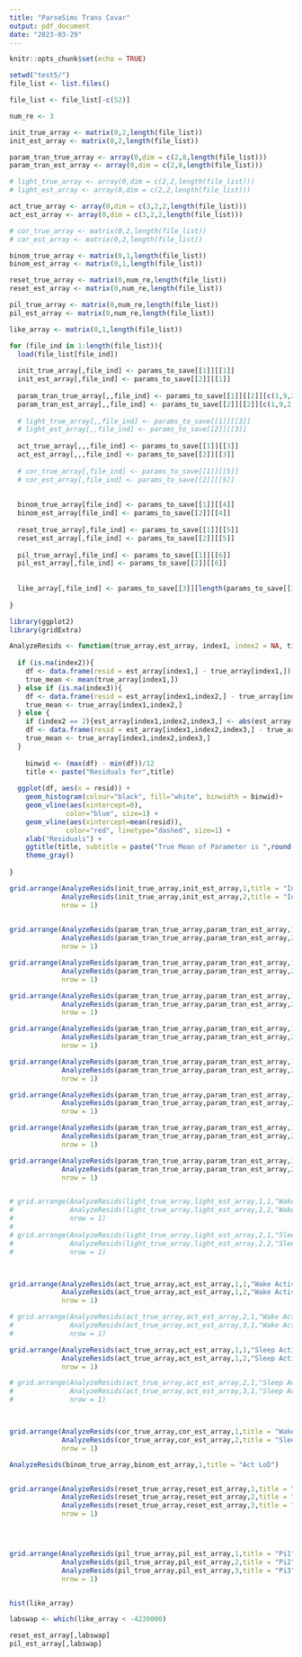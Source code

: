 ```yaml
---
title: "ParseSims Trans Covar"
output: pdf_document
date: "2023-03-29"
---
```


```r
knitr::opts_chunk$set(echo = TRUE)
```

```r
setwd("test5/")
file_list <- list.files()

file_list <- file_list[-c(52)]

num_re <- 3

init_true_array <- matrix(0,2,length(file_list))
init_est_array <- matrix(0,2,length(file_list))

param_tran_true_array <- array(0,dim = c(2,8,length(file_list)))
param_tran_est_array <- array(0,dim = c(2,8,length(file_list)))

# light_true_array <- array(0,dim = c(2,2,length(file_list)))
# light_est_array <- array(0,dim = c(2,2,length(file_list)))

act_true_array <- array(0,dim = c(3,2,2,length(file_list)))
act_est_array <- array(0,dim = c(3,2,2,length(file_list)))

# cor_true_array <- matrix(0,2,length(file_list))
# cor_est_array <- matrix(0,2,length(file_list))

binom_true_array <- matrix(0,1,length(file_list))
binom_est_array <- matrix(0,1,length(file_list))

reset_true_array <- matrix(0,num_re,length(file_list))
reset_est_array <- matrix(0,num_re,length(file_list))

pil_true_array <- matrix(0,num_re,length(file_list))
pil_est_array <- matrix(0,num_re,length(file_list))

like_array <- matrix(0,1,length(file_list))

for (file_ind in 1:length(file_list)){
  load(file_list[file_ind])
  
  init_true_array[,file_ind] <- params_to_save[[1]][[1]]
  init_est_array[,file_ind] <- params_to_save[[2]][[1]]
  
  param_tran_true_array[,,file_ind] <- params_to_save[[1]][[2]][c(1,9,2,10,3,11,4,12,5,13,6,14,7,15,8,16)]
  param_tran_est_array[,,file_ind] <- params_to_save[[2]][[2]][c(1,9,2,10,3,11,4,12,5,13,6,14,7,15,8,16)]
  
  # light_true_array[,,file_ind] <- params_to_save[[1]][[3]]
  # light_est_array[,,file_ind] <- params_to_save[[2]][[3]]
  
  act_true_array[,,,file_ind] <- params_to_save[[1]][[3]]
  act_est_array[,,,file_ind] <- params_to_save[[2]][[3]]
  
  # cor_true_array[,file_ind] <- params_to_save[[1]][[5]]
  # cor_est_array[,file_ind] <- params_to_save[[2]][[5]]
  
  
  binom_true_array[file_ind] <- params_to_save[[1]][[4]]
  binom_est_array[file_ind] <- params_to_save[[2]][[4]]
  
  reset_true_array[,file_ind] <- params_to_save[[1]][[5]]
  reset_est_array[,file_ind] <- params_to_save[[2]][[5]]
  
  pil_true_array[,file_ind] <- params_to_save[[1]][[6]]
  pil_est_array[,file_ind] <- params_to_save[[2]][[6]]
  
  
  like_array[,file_ind] <- params_to_save[[3]][length(params_to_save[[3]])]
  
}
```

```r
library(ggplot2)
library(gridExtra)

AnalyzeResids <- function(true_array,est_array, index1, index2 = NA, title, index3 = NA){
  
  if (is.na(index2)){
    df <- data.frame(resid = est_array[index1,] - true_array[index1,])
    true_mean <- mean(true_array[index1,])
  } else if (is.na(index3)){
    df <- data.frame(resid = est_array[index1,index2,] - true_array[index1,index2,])
    true_mean <- true_array[index1,index2,]
  } else {
    if (index2 == 2){est_array[index1,index2,index3,] <- abs(est_array[index1,index2,index3,])}
    df <- data.frame(resid = est_array[index1,index2,index3,] - true_array[index1,index2,index3,])
    true_mean <- true_array[index1,index2,index3,]
  }
  
    binwid <- (max(df) - min(df))/12
    title <- paste("Residuals for",title)
  
  ggplot(df, aes(x = resid)) + 
    geom_histogram(colour="black", fill="white", binwidth = binwid)+
    geom_vline(aes(xintercept=0),
              color="blue", size=1) + 
    geom_vline(aes(xintercept=mean(resid)),
              color="red", linetype="dashed", size=1) + 
    xlab("Residuals") + 
    ggtitle(title, subtitle = paste("True Mean of Parameter is ",round(true_mean,2))) + 
    theme_gray()
  
}

```

```r

grid.arrange(AnalyzeResids(init_true_array,init_est_array,1,title = "Initial Wake"),
             AnalyzeResids(init_true_array,init_est_array,2,title = "Initial Sleep"),
             nrow = 1)

  
grid.arrange(AnalyzeResids(param_tran_true_array,param_tran_est_array,1,1,"Wake to Sleep Base Transition"),
             AnalyzeResids(param_tran_true_array,param_tran_est_array,2,1,"Sleep to Wake Base Transition"),
             nrow = 1)  

grid.arrange(AnalyzeResids(param_tran_true_array,param_tran_est_array,1,2,"Wake to Sleep Race Covar 1"),
             AnalyzeResids(param_tran_true_array,param_tran_est_array,2,2,"Sleep to Wake Race Covar 1"),
             nrow = 1)

grid.arrange(AnalyzeResids(param_tran_true_array,param_tran_est_array,1,3,"Wake to Sleep Race Covar 2"),
             AnalyzeResids(param_tran_true_array,param_tran_est_array,2,3,"Sleep to Wake Race Covar 2"),
             nrow = 1)

grid.arrange(AnalyzeResids(param_tran_true_array,param_tran_est_array,1,4,"Wake to Sleep Race Covar 3"),
             AnalyzeResids(param_tran_true_array,param_tran_est_array,2,4,"Sleep to Wake Race Covar 3"),
             nrow = 1)

grid.arrange(AnalyzeResids(param_tran_true_array,param_tran_est_array,1,5,"Wake to Sleep Race Covar 4"),
             AnalyzeResids(param_tran_true_array,param_tran_est_array,2,5,"Sleep to Wake Race Covar 4"),
             nrow = 1)

grid.arrange(AnalyzeResids(param_tran_true_array,param_tran_est_array,1,6,"Wake to Sleep Race Covar 5"),
             AnalyzeResids(param_tran_true_array,param_tran_est_array,2,6,"Sleep to Wake Race Covar 5"),
             nrow = 1)

grid.arrange(AnalyzeResids(param_tran_true_array,param_tran_est_array,1,7,"Wake to Sleep Cosine"),
             AnalyzeResids(param_tran_true_array,param_tran_est_array,2,7,"Sleep to Wake Cosine"),
             nrow = 1)

grid.arrange(AnalyzeResids(param_tran_true_array,param_tran_est_array,1,8,"Wake to Sleep Sine"),
             AnalyzeResids(param_tran_true_array,param_tran_est_array,2,8,"Sleep to Wake Sine"),
             nrow = 1)


# grid.arrange(AnalyzeResids(light_true_array,light_est_array,1,1,"Wake Light Mean"),
#              AnalyzeResids(light_true_array,light_est_array,1,2,"Wake Light SE"),
#              nrow = 1)
# 
# grid.arrange(AnalyzeResids(light_true_array,light_est_array,2,1,"Sleep Light Mean"),
#              AnalyzeResids(light_true_array,light_est_array,2,2,"Sleep Light SE"),
#              nrow = 1)



grid.arrange(AnalyzeResids(act_true_array,act_est_array,1,1,"Wake Activity Mean",1),
             AnalyzeResids(act_true_array,act_est_array,1,2,"Wake Activity SE",1),
             nrow = 1)

# grid.arrange(AnalyzeResids(act_true_array,act_est_array,2,1,"Wake Activity Covar 1 Mean",1),
#              AnalyzeResids(act_true_array,act_est_array,3,1,"Wake Activity Covar 2 Mean",1),
#              nrow = 1)

grid.arrange(AnalyzeResids(act_true_array,act_est_array,1,1,"Sleep Activity Mean",2),
             AnalyzeResids(act_true_array,act_est_array,1,2,"Sleep Activity SE",2),
             nrow = 1)

# grid.arrange(AnalyzeResids(act_true_array,act_est_array,2,1,"Sleep Activity Covar 1 Mean",2),
#              AnalyzeResids(act_true_array,act_est_array,3,1,"Sleep Activity Covar 2 Mean",2), 
#              nrow = 1)



grid.arrange(AnalyzeResids(cor_true_array,cor_est_array,1,title = "Wake Correlation"),
             AnalyzeResids(cor_true_array,cor_est_array,2,title = "Sleep Correlation"),
             nrow = 1)

AnalyzeResids(binom_true_array,binom_est_array,1,title = "Act LoD")


grid.arrange(AnalyzeResids(reset_true_array,reset_est_array,1,title = "RE1"),
             AnalyzeResids(reset_true_array,reset_est_array,2,title = "RE2"),
             AnalyzeResids(reset_true_array,reset_est_array,3,title = "RE3"),
             nrow = 1)




grid.arrange(AnalyzeResids(pil_true_array,pil_est_array,1,title = "Pi1"),
             AnalyzeResids(pil_true_array,pil_est_array,2,title = "Pi2"),
             AnalyzeResids(pil_true_array,pil_est_array,3,title = "Pi3"),
             nrow = 1)


hist(like_array)

```


```r
labswap <- which(like_array < -4230000)

reset_est_array[,labswap]
pil_est_array[,labswap]
```